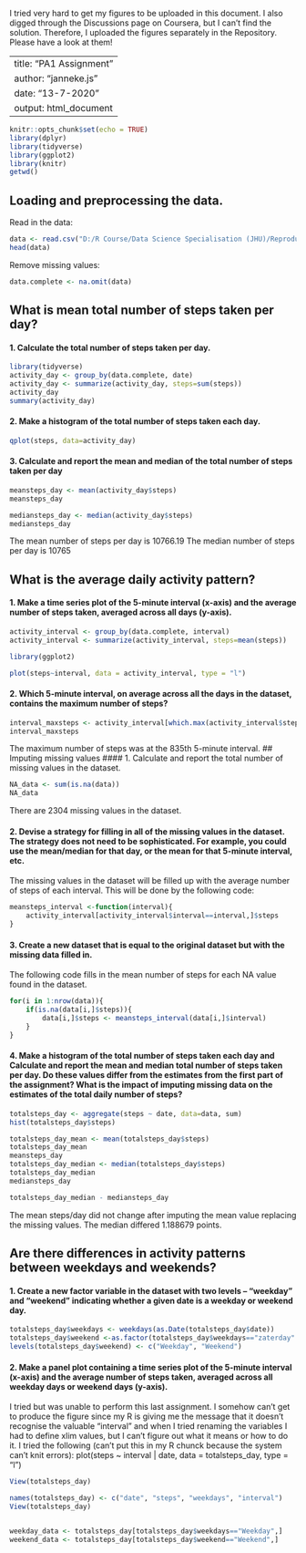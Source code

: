 





I tried very hard to get my figures to be uploaded in this document. I also digged through the Discussions page on Coursera, but I can't find the solution. Therefore, I uploaded the figures separately in the Repository. Please have a look at them!







---
title: "PA1 Assignment"
author: "janneke.js"
date: "13-7-2020"
output: html_document
---

```{r echo = TRUE}
knitr::opts_chunk$set(echo = TRUE)
library(dplyr)
library(tidyverse)
library(ggplot2)
library(knitr)
getwd()
```

## Loading and preprocessing the data.
Read in the data:
```{r}
data <- read.csv("D:/R Course/Data Science Specialisation (JHU)/Reproducible Research/repdata_data_activity/activity.csv")
head(data)
```

Remove missing values:
```{r}
data.complete <- na.omit(data)
```


## What is mean total number of steps taken per day?
#### 1. Calculate the total number of steps taken per day. 
```{r}
library(tidyverse)
activity_day <- group_by(data.complete, date)
activity_day <- summarize(activity_day, steps=sum(steps))
activity_day
summary(activity_day)

```

#### 2. Make a histogram of the total number of steps taken each day.


```{r, echo = TRUE}
qplot(steps, data=activity_day)

```


#### 3. Calculate and report the mean and median of the total number of steps taken per day

```{r}
meansteps_day <- mean(activity_day$steps)
meansteps_day

mediansteps_day <- median(activity_day$steps)
mediansteps_day
```

The mean number of steps per day is 10766.19
The median number of steps per day is 10765

## What is the average daily activity pattern?
#### 1. Make a time series plot of the 5-minute interval (x-axis) and the average number of steps taken, averaged across all days (y-axis). 

```{r}
activity_interval <- group_by(data.complete, interval)
activity_interval <- summarize(activity_interval, steps=mean(steps))

library(ggplot2)

plot(steps~interval, data = activity_interval, type = "l")
```

#### 2. Which 5-minute interval, on average across all the days in the dataset, contains the maximum number of steps?
```{r}
interval_maxsteps <- activity_interval[which.max(activity_interval$steps),]$interval
interval_maxsteps
```
The maximum number of steps was at the 835th 5-minute interval.
## Imputing missing values
#### 1. Calculate and report the total number of missing values in the dataset.
```{r}
NA_data <- sum(is.na(data))
NA_data
```
There are 2304 missing values in the dataset. 

#### 2. Devise a strategy for filling in all of the missing values in the dataset. The strategy does not need to be sophisticated. For example, you could use the mean/median for that day, or the mean for that 5-minute interval, etc.
The missing values in the dataset will be filled up with the average number of steps of each interval. This will be done by the following code:

```{r}
meansteps_interval <-function(interval){
    activity_interval[activity_interval$interval==interval,]$steps
}

```


#### 3. Create a new dataset that is equal to the original dataset but with the missing data filled in.
The following code fills in the mean number of steps for each NA value found in the dataset. 
```{r}
for(i in 1:nrow(data)){
    if(is.na(data[i,]$steps)){
        data[i,]$steps <- meansteps_interval(data[i,]$interval)
    }
}

```

#### 4. Make a histogram of the total number of steps taken each day and Calculate and report the mean and median total number of steps taken per day. Do these values differ from the estimates from the first part of the assignment? What is the impact of imputing missing data on the estimates of the total daily number of steps?

```{r}
totalsteps_day <- aggregate(steps ~ date, data=data, sum)
hist(totalsteps_day$steps)

totalsteps_day_mean <- mean(totalsteps_day$steps)
totalsteps_day_mean
meansteps_day
totalsteps_day_median <- median(totalsteps_day$steps)
totalsteps_day_median
mediansteps_day

totalsteps_day_median - mediansteps_day
```
The mean steps/day did not change after imputing the mean value replacing the missing values. The median differed 1.188679 points. 


## Are there differences in activity patterns between weekdays and weekends?
#### 1. Create a new factor variable in the dataset with two levels – “weekday” and “weekend” indicating whether a given date is a weekday or weekend day.
```{r}
totalsteps_day$weekdays <- weekdays(as.Date(totalsteps_day$date))
totalsteps_day$weekend <-as.factor(totalsteps_day$weekdays=="zaterday"|totalsteps_day$weekdays=="zondag")
levels(totalsteps_day$weekend) <- c("Weekday", "Weekend")
```

#### 2. Make a panel plot containing a time series plot of the 5-minute interval (x-axis) and the average number of steps taken, averaged across all weekday days or weekend days (y-axis). 
I tried but was unable to perform this last assignment. I somehow can't get to produce the figure since my R is giving me the message that it doesn't recognise the valuable "interval" and when I tried renaming the variables I had to define xlim values, but I can't figure out what it means or how to do it. I tried the following (can't put this in my R chunck because the system can't knit errors): plot(steps ~ interval | date, data = totalsteps_day, type = "l")
```{r}
View(totalsteps_day)

names(totalsteps_day) <- c("date", "steps", "weekdays", "interval")
View(totalsteps_day)


weekday_data <- totalsteps_day[totalsteps_day$weekdays=="Weekday",]
weekend_data <- totalsteps_day[totalsteps_day$weekend=="Weekend",]


```

